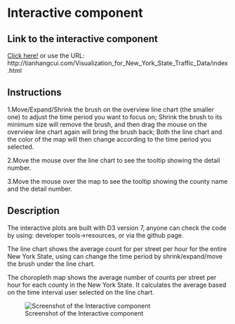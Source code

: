 # Interactive component


## Link to the interactive component

[Click here!](http://tianhangcui.com/Visualization_for_New_York_State_Traffic_Data/index.html) or use the URL: http://tianhangcui.com/Visualization_for_New_York_State_Traffic_Data/index.html

## Instructions

1.Move/Expand/Shrink the brush on the overview line chart (the smaller one) to adjust the time period you want to focus on;
Shrink the brush to its minimum size will remove the brush, and then drag the mouse on the overview line chart again will bring the brush back;
Both the line chart and the color of the map will then change according to the time period you selected.

2.Move the mouse over the line chart to see the tooltip showing the detail number.

3.Move the mouse over the map to see the tooltip showing the county name and the detail number.

## Description

The interactive plots are built with D3 version 7, anyone can check the code by using: developer tools->resources, or via the github page. 

The line chart shows the average count for per street per hour for the entire New York State, using can change the time period by shrink/expand/move the brush under the line chart.

The choropleth map shows the average number of counts per street per hour for each county in the New York State. It calculates the average based on the time interval user selected on the line chart.

![Screenshot of the Interactive component](data/screenshot.png)